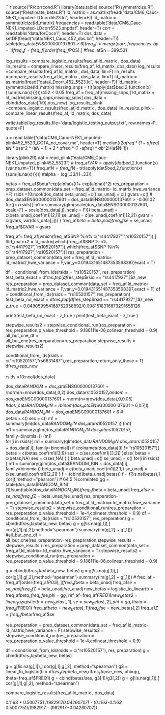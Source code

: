 ```r
  source("R/corrcond.R")
  library(data.table)
  source("R/symmetrcize.R")
  source("R/estimate_betas.R")
  ld_matrix = as.matrix(fread("data/CM6_Cauc-NEK1_imputed-LDcorr5523.ld", header=F))
  ld_matrix = symmetricize(ld_matrix)
  frequencies = read.table("data/CM6_Cauc-NEK1_imputed-LDcorr5523.snpdat", header=T)
  corr = read.table("data/forCoco1", header=T)
  dos_data = setDF(fread("data/NEK1_Cauc_452_dos.txt", header=T))
  table(dos_data$ENSG00000137601 > 6)
  freq_af = merge(corr,frequencies,by=1)
  freq_af = freq_af[order(freq_af$POS),]
  #freq_af$n =  399.531
  
  log_results =compare_logistic_results(freq_af,ld_matrix , dos_data)
  lin_results = compare_linear_results(freq_af, ld_matrix, dos_data)
  log_results =compare_results(freq_af,ld_matrix , dos_data, lin=F)
  lin_results =compare_results(freq_af,ld_matrix , dos_data, lin=T)
  ld_matrix = as.matrix(fread("data/LDcorr_452_5523.ld", header=F))
  ld_matrix = symmetricize(ld_matrix)
  missing_snps = t(t(apply(dat$bed,2,function(x){sum(is.na(x))})))/452 < 0.05
  freq_af = freq_af[missing_snps,]
  ld_matrix = ld_matrix[missing_snps,missing_snps]
  dos_data = cbind(dos_data[,1:9],dos_new)
  log_results_plink =compare_logistic_results(freq_af,ld_matrix , dos_data)
  lin_results_plink = compare_linear_results(freq_af, ld_matrix, dos_data)
  
  write.table(log_results,file="data/logistic_testing_output.txt", row.names=F, quote=F)
  
   a = read.table("data/CM6_Cauc-NEK1_imputed-plink452_5523_GCTA_no_covar.ma", header=T)
  median((2*a$freq * (1 -a$freq) * a$N * a$se^2 * (a$N - 1) +  2*a$freq * (1 -a$freq) * a$b^2)/(a$N-1))
   
  library(plink2R)
  dat = read_plink("data/CM6_Cauc-NEK1_imputed_plink452_5523")
 # freq_af$VAR = apply(dat$bed,2,function(x){var,na.rm=T})
  freq_af$N = freq_af$N - t(t(apply(dat$bed,2,function(x){sum(is.na(x))}))) #alpha = log(.33/(1-.33))
  
  betas = freq_af$beta*exp(alpha)/((1+ exp(alpha))^2)
  res_preparation = prep_dataset_common(data_set = freq_af,ld_matrix= ld_matrix,hwe_variance =F)
  rsids =10:ncol(dos_data)
    beta_unadj =c()
    se_unadj = c()
    gvars =c()
  #  dos_data$ENSG00000137601 = dos_data$ENSG00000137601 > -0.06102
    for(j in rsids){
      m1 = summary(glm(scale(dos_data$ENSG00000137601, scale=F) ~ scale(dos_data[,j], scale = F)))
      beta_unadj = c(beta_unadj,coef(m1)[2,1])
      se_unadj = c(se_unadj,coef(m1)[2,2])
      gvars  = c(gvars, var(dos_data[,j]))
    }
  freq_af$beta = beta_unadj
  freq_af$se = se_unadj
  freq_af$GVAR = gvars
  
  freq_af= freq_af[which(freq_af$SNP %in% c("rs4417927","rs10520157")),]
  #ld_matrix2 = ld_matrix[which(freq_af$SNP %in% c("rs4417927","rs10520157")),which(freq_af$SNP %in% c("rs4417927","rs10520157"))]
  res_preparation = prep_dataset_common(data_set = freq_af,ld_matrix= ld_matrix2,hwe_variance = F,var_y=0.019431651487353568397,exact = T)
  
   
  df = conditional_from_ids(rsids = "rs10520157", res_preparation)
  test_beta_exact = df$res_step[df$res_step$rsid == "rs4417927",]$z_new
  res_preparation = prep_dataset_common(data_set = freq_af,ld_matrix= ld_matrix2,hwe_variance = F,var_y=0.019431651487353568397,exact = F)
    df = conditional_from_ids(rsids = "rs10520157", res_preparation)
  test_beta_no_exact = df$res_step[df$res_step$rsid == "rs4417927",]$z_new
   z_true = 0.049059954168752958892/0.0081518316873291658126
  
  print(test_beta_no_exact - z_true )
  print(test_beta_exact - z_true )
  
  stepwise_results2 = stepwise_conditional_run(res_preparation = res_preparation,p_value_threshold = 9.186111e-06,colinear_threshold = 0.9)
  all_but_one_df = all_but_one(res_preparation=res_preparation,stepwise_results = stepwise_results2)
 
  conditional_from_ids(rsids = c("rs10520157","rs6831487"),res_preparation,return_only_these = T)
  df$res_step$p_new
 
  rsids =10:ncol(dos_data)

  dos_data$RANDOM = dos_data$ENSG00000137601 + rnorm(n=nrow(dos_data),0,2)
  dos_data$rs10520157_random  = dos_data$ENSG00000137601 + rnorm(n=nrow(dos_data),0,0.05)
  #dos_data$RANDOM_BIN = rbinom(dos_data$ENSG00000137601 > 6,0.7,1)
  dos_data$RANDOM_BIN = dos_data$ENSG00000137601 > 6
#  
  betas = c()
  ses = c()
  m1 = summary(lm(dos_data$RANDOM_BIN ~ dos_data$rs10520157 ))
  (m1)  
    m1 = summary(glm(dos_data$RANDOM_BIN ~ dos_data$rs10520157, family=binomial ))
  (m1)      
  for(i in rsids){
    m1 = summary(glm(dos_data$RANDOM_BIN ~ dos_data$rs10520157 + dos_data[,i], family=binomial))
    if (colnames(dos_data)[i] != "rs10520157"){
    betas = c(betas,coef(m1)[3,1])
    ses = c(ses,coef(m1)[3,2])
    }else{
      betas = c(betas,NA)
      ses = c(ses,NA)
    }
  }
  beta_unadj =c()
  se_unadj = c()
    for(i in rsids){
    m1 = summary(glm(dos_data$RANDOM_BIN ~ dos_data[,i], family=binomial))
    beta_unadj = c(beta_unadj,coef(m1)[2,1])
    se_unadj = c(se_unadj,coef(m1)[2,2])
  }
  f = (cbind(beta_unadj,betas))
  f = f[!is.na(betas),]
  cor(f,method  ="pearson")
    # 64.5 %correlated
  gg = table(dos_data$RANDOM_BIN)[1]/sum(table(dos_data$RANDOM_BIN))
  freq_af$beta = beta_unadj
  freq_af$se = se_unadj
  freq_af$Z =  beta_unadj/se_unadj
  res_preparation= prep_dataset_common(data_set = freq_af,ld_matrix= ld_matrix,hwe_variance = T) 
  stepwise_results2 = stepwise_conditional_run(res_preparation = res_preparation,p_value_threshold = 1e-4,colinear_threshold = 0.9)
  df = conditional_from_ids(rsids = "rs10520157", res_preparation)
  g = cbind(df$res_step$beta_new, betas)
  g = g[!is.na(g[,1]),]
  cor(g[,1],g[,2],method="spearman")
  summary(lm(g[,2] ~ g[,1]))
  #all_but_one_df = all_but_one(res_preparation=res_preparation,stepwise_results = stepwise_results )
  res_preparation = prep_dataset_common(data_set = freq_af,ld_matrix= ld_matrix,hwe_variance = T)
  stepwise_results2 = stepwise_conditional_run(res_preparation = res_preparation,p_value_threshold = 9.186111e-06,colinear_threshold = 0.9)
 
  g = cbind(df$res_step$beta_new, betas)
  g = g[!is.na(g[,1]),]
  cor(g[,1],g[,2],method="spearman")
  summary(lm(g[,2] ~ g[,1]))
 # 
  freq_af = freq_af[order(freq_af$POS),]
  f
  freq_af$beta = beta_unadj
  freq_af$se = se_unadj
  freq_af$Z =  beta_unadj/se_unadj 
  new_betas = logistic_to_linear(b = freq_af$beta, freq_af$se,phi = gg, ref_af=freq_af$FREQ1)
  new_betas2 = linear_to_logistic(b = new_betas[,1], se=new_betas[,2],phi=gg, theta=freq_af$FREQ1)
  freq_af$beta =  new_betas[,1]
  freq_af$se = new_betas[,2]
  freq_af$Z = freq_af$beta/freq_af$se
 
  res_preparation = prep_dataset_common(data_set = freq_af,ld_matrix= ld_matrix,hwe_variance = F)
  stepwise_results2 = stepwise_conditional_run(res_preparation = res_preparation,p_value_threshold = 1e-4,colinear_threshold = 0.9)

  df = conditional_from_ids(rsids = c("rs10520157"), res_preparation)
  g = cbind(df$res_step$beta_new, betas)
  
  g = g[!is.na(g[,1]),]
  cor(g[,1],g[,2], method="spearman")
  g3 = linear_to_logistic(b = df$res_step$beta_new,df$res_step$se_new, phi=gg, theta=freq_af$FREQ1)
  g = cbind(betas/ses, g3[,1]/g3[,2])
  g = g[!is.na(g[,1]),]
  cor(g[,1],g[,2], method="spearman")
  
  compare_logistic_results(freq_af,ld_matrix , dos_data)
  
  0.1163 * 0.5007751  /(982917*0.04260707) - (0.1163-0.1163 * 0.5007751)/(982917 - (982917*0.04260707))
  